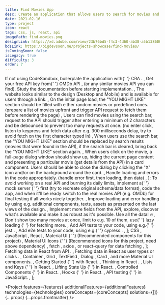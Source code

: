```yaml
---
title: Find Movies App
desc: Create an application that allows users to search for movies and TV series.
date: 2021-02-16
type: project
icon: react
tags: css, js, react, api
imagePath: find-movies.png
designLink: https://xd.adobe.com/view/23b76bd5-f4c3-4d60-ab38-a5b138600865-76e4/
bdsLink: https://bigdevsoon.me/projects-showcase/find-movies/
isComingSoon: false
isLegacy: true
difficulty: 3
order: 7
---
```




  <Text size="small">
    If not using CodeSandbox, boilerplate the application with{' '}
    <Link
      size="small"
      href="https://reactjs.org/docs/create-a-new-react-app.html"
    >
      CRA
    </Link>
    .
  </Text>,
  <Text size="small">
    Get your free API key from{' '}
    <Link size="small" href="http://www.omdbapi.com/apikey.aspx">
      OMDb API
    </Link>
    , (or any similar movies API you can find). Study the <Link
      href="http://www.omdbapi.com/"
      size="small"
    >
      documentation
    </Link> before starting implementation.
  </Text>,
  <Text size="small">
    The website looks similar to the design (Desktop and Mobile) and is
    available for users through a link.
  </Text>,
  <Text size="small">
    On the initial page load, the "YOU MIGHT LIKE" section should be filled with
    either random movies or predefined ones. (prepare a list of movies upfront
    and trigger API request to fetch them before rendering the page)
  </Text>,
  <Text size="small">
    Users can find movies using the search bar, request to the API should
    trigger after entering a minimum of 2 characters and be debounced to prevent
    too many requests at once. (no enter click, listen to keypress and fetch
    data after e.g. 300 milliseconds delay, try to avoid fetch on the first
    character typed in)
  </Text>,
  <Text size="small">
    When users use the search bar, the "YOU MIGHT LIKE" section should be
    replaced by search results (movies that were found in the API), if the
    search bar is cleared, bring back the "YOU MIGHT LIKE" section again.
  </Text>,
  <Text size="small">
    When users click on the movie, a full-page dialog window should show up,
    hiding the current page content and presenting a particular movie (get
    details from the API) in a card component. Users should be able to close the
    dialog by clicking the "X" icon and/or on the background around the card.
  </Text>,
  <Text size="small">
    Handle loading and errors in the code appropriately. (handle error first,
    then loading, then data)
  </Text>,
];

  <Text size="small">
    To avoid working on a real API and burning its daily limits, implement a{' '}
    <Link href="https://github.com/typicode/json-server" size="small">
      mock server
    </Link>{' '}
    first (try to recreate original schema/data format), code the app, and when
    it'll be ready switch to the real movies API (e.g. OMDb) for final testing
    if all works nicely together.
  </Text>,
  <Text size="small">
    Improve loading and error handling by using e.g. additional components,
    texts, assets as presented on the last views of the design.
  </Text>,
  <Text size="small">
    Implement more fields from the API, explore, discover what's available and
    make it as robust as it's possible. Use all the data! 🔥
  </Text>,
  <Text size="small">
    Don't show too many movies at once, limit to e.g. 10 of them, use{' '}
    <Link
      size="small"
      href="https://developer.mozilla.org/en-US/docs/Web/Performance/Lazy_loading"
    >
      lazy loading
    </Link>{' '}
    for fetching more.
  </Text>,
  <Text size="small">
    Add API tests to your code, using e.g.{' '}
    <Link size="small" href="https://jestjs.io/">
      jest
    </Link>
    .
  </Text>,
  <Text size="small">
    Add e2e tests to your code, using e.g.{' '}
    <Link size="small" href="https://www.cypress.io/">
      cypress
    </Link>
    .
  </Text>,
];

  <Text size="small">
    <Link size="small" href="https://www.w3schools.com/css/">
      CSS
    </Link>
  </Text>,
  <Text size="small">
    <Link size="small" href="https://javascript.info/">
      JavaScript
    </Link>
  </Text>,
  <Text size="small">
    <Link size="small" href="https://reactjs.org/">
      React
    </Link>
  </Text>,
  <Text size="small">
    <Link size="small" href="https://material-ui.com/">
      Material UI
    </Link>{' '}
    (Recommended components for this project)
  </Text>,
  <Text size="small">
    <Link size="small" href="https://material-ui.com/components/icons/#icons">
      Material UI Icons
    </Link>{' '}
    (Recommended icons for this project, need above dependency)
  </Text>,
  <Text size="small">
    <Link
      size="small"
      href="https://developer.mozilla.org/en-US/docs/Web/API/Fetch_API/Using_Fetch"
    >
      fetch
    </Link>
    , <Link size="small" href="https://github.com/axios/axios">
      axios
    </Link>, or <Link
      size="small"
      href="https://github.com/tannerlinsley/react-query"
    >
      react-query
    </Link> for data fetching
  </Text>,
];

  <Text size="small">
    <GatsbyLink to="/blog/how-to-fetch-data-in-react-using-pokeapi/">
      Fetching data in React from API
    </GatsbyLink>
    .
  </Text>,
  <Text size="small">
    <GatsbyLink to="/blog/fetch-data-in-react-as-user-types-or-clicks/">
      Fetching data in React as user types or clicks
    </GatsbyLink>
    .
  </Text>,
  <Text size="small">
    <Link size="small" href="https://material-ui.com/components/container/">
      Container
    </Link>
    , <Link size="small" href="https://material-ui.com/components/grid/">
      Grid
    </Link>, <Link
      size="small"
      href="https://material-ui.com/components/text-fields/#text-field"
    >
      TextField
    </Link>, <Link
      size="small"
      href="https://material-ui.com/components/dialogs/#dialog"
    >
      Dialog
    </Link>, <Link
      size="small"
      href="https://material-ui.com/components/cards/#card"
    >
      Card
    </Link>, and more Material UI components.
  </Text>,
  <Text size="small">
    <Link size="small" href="https://reactjs.org/docs/getting-started.html">
      Getting Started
    </Link>{' '}
    with React.
  </Text>,
  <Text size="small">
    <Link size="small" href="https://reactjs.org/docs/thinking-in-react.html">
      Thinking in React
    </Link>
    .
  </Text>,
  <Text size="small">
    <Link size="small" href="https://reactjs.org/docs/lists-and-keys.html">
      Lists and Keys
    </Link>{' '}
    in React.
  </Text>,
  <Text size="small">
    <Link size="small" href="https://reactjs.org/docs/lifting-state-up.html">
      Lifting State Up
    </Link>{' '}
    in React.
  </Text>,
  <Text size="small">
    <Link
      size="small"
      href="https://reactjs.org/docs/forms.html#controlled-components"
    >
      Controlled Components
    </Link>{' '}
    in React.
  </Text>,
  <Text size="small">
    <Link size="small" href="https://reactjs.org/docs/hooks-intro.html">
      Hooks
    </Link>{' '}
    in React.
  </Text>,
  <Text size="small">
    <Link
      size="small"
      href="https://hackernoon.com/api-testing-with-jest-d1ab74005c0a"
    >
      API testing
    </Link>{' '}
    in JavaScript.
  </Text>,
];

<Project
  features={features}
  additionalFeatures={additionalFeatures}
  technologies={technologies}
  coreConcepts={coreConcepts}
  solutions={[]}
  {...props}
  {...props.frontmatter}
/>
